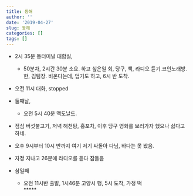 ```yaml
---
title: 동해
author: ''
date: '2019-04-27'
slug: 동해
categories: []
tags: []
---
```

* 2시 35분 동터미널 대합실,  
   + 50분차, 2시간 30분 소요. 하고 싶은일 회, 당구, 책, 라디오 듣기.코인노래방. 한,  김팀장. 비온다는데, 덥기도 하고, 6시 반 도착.   
   
* 오전 11시 대화, stopped   

* 둘째날, 
  + 오전 5시 40분 맥도날드.    

* 점심 버섯불고기, 저녁 해천탕, 홍포차, 이후 당구 영화를 보러가자 했으나 싫다고 하네.   

* 오후 9시부터 10시 반까지 여기 저기 싸돌아 다님, 바다는 못 봤음.   

* 자정 지나고 26분에 라디오를 듣다 잠들음 

* 삼일째 
  + 오전 11시반 출발, 1시46분 고양시 행, 5시 도착, 가정 떡  
***** 

